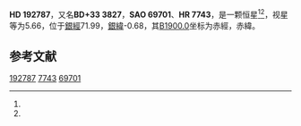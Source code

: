 {{Starbox begin
| name = HD 192787
}}
{{Starbox observe
| epoch = [[J2000.0|J2000.0]]
| constell = {{星座名待查}}<ref name=SIMBAD>{{cite web
 | url=http://simbad.u-strasbg.fr/simbad/sim-id?Ident=HR+7743
 | title=Pulsating variable Star
 | publisher=Centre de Données astronomiques de Strasbourg
 | work=SIMBAD
 | accessdate=2012-07-13
 | archive-date=2019-07-27
 | archive-url=https://web.archive.org/web/20190727172642/http://simbad.u-strasbg.fr/simbad/sim-id%3FIdent%3DHR%2B7743
 }}</ref><ref name=DATA>{{cite web
 | url=http://vizier.u-strasbg.fr/viz-bin/VizieR-5?-out.add=.&-source=5050&-corr=PK=HR&-out.max=9999&HR=7743
 | title=VizieR Detailed Page
 | accessdate=2012-07-13
 | archive-date=2016-03-04
 | archive-url=https://web.archive.org/web/20160304233827/http://vizier.u-strasbg.fr/viz-bin/VizieR-5?-out.add=.&-source=5050&-corr=PK=HR&-out.max=9999&HR=7743
 | dead-url=no
 }}</ref>
| 星官 = 
| ra = {{RA|20|15|23.7}}<ref name=SIMBAD /><ref name=DATA />
| dec = {{DEC|+33|43|46}}<ref name=SIMBAD /><ref name=DATA />
| appmag_v = 5.66<ref name=SIMBAD /><ref name=DATA />
}}
{{Starbox character
| class = K0III<ref name=SIMBAD /><ref name=DATA />
| b-v = 0.91<ref name=SIMBAD /><ref name=DATA />
| u-b = 0.66<ref name=SIMBAD /><ref name=DATA />
| r-i = <ref name=SIMBAD /><ref name=DATA />
| variable = 
}}
{{Starbox astrometry
| radial_v = 0.66
| prop_mo_ra = -10
| parallax = 
| p_error = 
}}
{{Starbox catalog
| names =BD+33 3827，[[SAO星表|SAO]] 69701，[[HD星表|HD]] 192787，[[HR星表|HR]] 7743}}
{{Starbox reference |Simbad=HR+7743}}
{{Starbox end}}

'''HD 192787'''，又名'''BD+33 3827'''，'''SAO 69701'''、'''HR 7743'''，是一颗恒星<ref name=SIMBAD /><ref name=DATA />，视星等为5.66，位于[[銀道座標系|銀經]]71.99，[[銀道座標系|銀緯]]-0.68，其[[B1900.0|B1900.0]]坐标为赤經{{RA|20|11|30.7}}，赤緯{{DEC|+33|-0.68|34}}。

== 参考文献 ==
{{reflist}}

{{star-stub}}

[[Category:HD和HDE天體|192787]]
[[Category:HR天體|7743]]
[[Category:SAO天體|69701]]